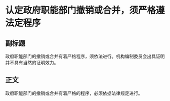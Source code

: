 # 认定政府职能部门撤销或合并，须严格遵法定程序
## 副标题
政府职能部门的撤销或合并有着严格程序，须依法进行。机构编制委员会出具证明并不具有当然的证明效力。
## 正文
政府职能部门的撤销或合并有着严格的程序，必须依据法律规定进行。